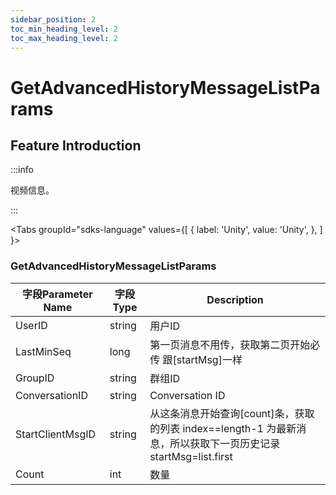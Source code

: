 ```yaml
---
sidebar_position: 2
toc_min_heading_level: 2
toc_max_heading_level: 2
---
```


# GetAdvancedHistoryMessageListParams

## Feature Introduction

:::info

视频信息。

:::

<Tabs
groupId="sdks-language"
values={[
{ label: 'Unity', value: 'Unity', },
]
}>

<TabItem value="Unity">

### GetAdvancedHistoryMessageListParams 

| 字段Parameter Name        | 字段Type | Description         |
| -------------- | -------- | ------------ |
| UserID | string   | 用户ID     |
|LastMinSeq | long   |  第一页消息不用传，获取第二页开始必传 跟[startMsg]一样 |
|GroupID | string |  群组ID  |
| ConversationID | string      | Conversation ID         |
|StartClientMsgID | string      | 从这条消息开始查询[count]条，获取的列表 index==length-1 为最新消息，所以获取下一页历史记录 startMsg=list.first       |
|Count| int      | 数量       |

</TabItem>
</Tabs>
